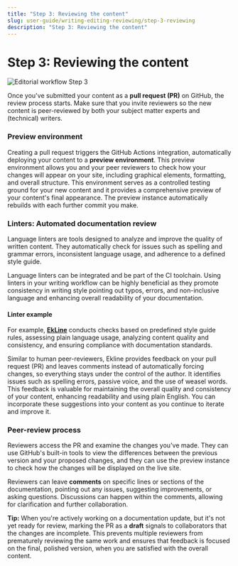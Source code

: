 ```yaml
---
title: "Step 3: Reviewing the content"
slug: user-guide/writing-editing-reviewing/step-3-reviewing
description: "Step 3: Reviewing the content"
---
```


# Step 3: Reviewing the content

![Editorial workflow Step 3](./assets/Editorial_workflow_3.png)

Once you've submitted your content as a **pull request (PR)** on GitHub, the review process starts. Make sure that you invite reviewers so the new content is peer-reviewed by both your subject matter experts and (technical) writers.


### Preview environment

Creating a pull request triggers the GitHub Actions integration, automatically deploying your content to a **preview environment**.
This preview environment allows you and your peer reviewers to check how your changes will appear on your site, including graphical elements, formatting, and overall structure.
This environment serves as a controlled testing ground for your new content and it provides a comprehensive preview of your content's final appearance.
The preview instance automatically rebuilds with each further commit you make.


### Linters: Automated documentation review

<Message>Language linters are tools designed to analyze and improve the quality of written content. They automatically check for issues such as spelling and grammar errors, inconsistent language usage, and adherence to a defined style guide.</Message>

Language linters can be integrated and be part of the CI toolchain. Using linters in your writing workflow can be highly beneficial as they promote consistency in writing style pointing out typos, errors, and non-inclusive language and enhancing overall readability of your documentation.


#### Linter example

For example, **[EkLine](https://ekline.io/)** conducts checks based on predefined style guide rules, assessing plain language usage, analyzing content quality and consistency, and ensuring compliance with documentation standards.

Similar to human peer-reviewers, Ekline provides feedback on your pull request (PR) and leaves comments instead of automatically forcing changes, so everything stays under the control of the author.
It identifies issues such as spelling errors, passive voice, and the use of weasel words. This feedback is valuable for maintaining the overall quality and consistency of your content, enhancing readability and using plain English.
You can incorporate these suggestions into your content as you continue to iterate and improve it.


### Peer-review process

Reviewers access the PR and examine the changes you've made. They can use GitHub's built-in tools to view the differences between the previous version and your proposed changes, and they can use the preview instance to check how the changes will be displayed on the live site.

Reviewers can leave **comments** on specific lines or sections of the documentation, pointing out any issues, suggesting improvements, or asking questions. Discussions can happen within the comments, allowing for clarification and further collaboration.

<Message>**Tip:** When you're actively working on a documentation update, but it's not yet ready for review, marking the PR as a **draft** signals to collaborators that the changes are incomplete. This prevents multiple reviewers from prematurely reviewing the same work and ensures that feedback is focused on the final, polished version, when you are satisfied with the overall content.</Message>
